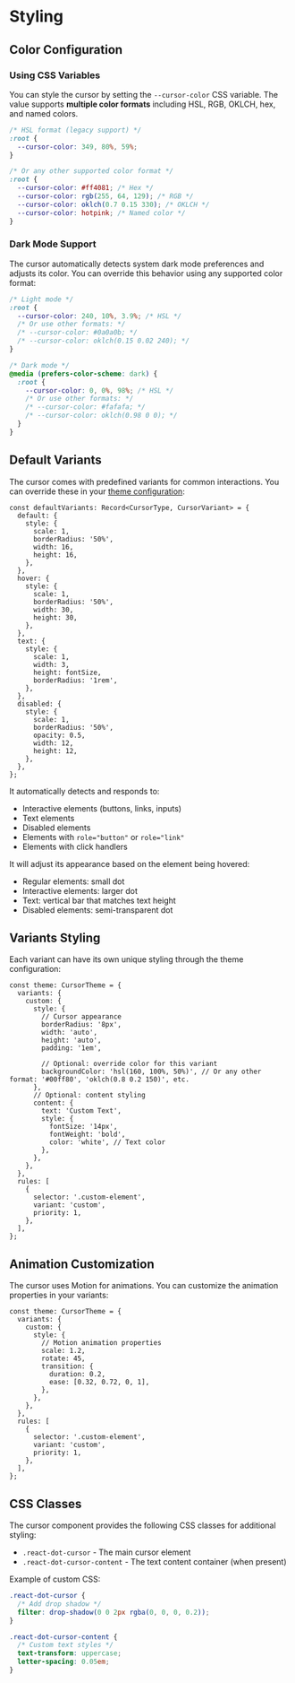 # <a name="styling"></a>Styling

## <a name="color-configuration"></a>Color Configuration

### <a name="using-css-variables"></a>Using CSS Variables

You can style the cursor by setting the `--cursor-color` CSS variable. The value supports **multiple color formats** including HSL, RGB, OKLCH, hex, and named colors.

```css
/* HSL format (legacy support) */
:root {
  --cursor-color: 349, 80%, 59%;
}

/* Or any other supported color format */
:root {
  --cursor-color: #ff4081; /* Hex */
  --cursor-color: rgb(255, 64, 129); /* RGB */
  --cursor-color: oklch(0.7 0.15 330); /* OKLCH */
  --cursor-color: hotpink; /* Named color */
}
```

### <a name="dark-mode-support"></a>Dark Mode Support

The cursor automatically detects system dark mode preferences and adjusts its color. You can override this behavior using any supported color format:

```css
/* Light mode */
:root {
  --cursor-color: 240, 10%, 3.9%; /* HSL */
  /* Or use other formats: */
  /* --cursor-color: #0a0a0b; */
  /* --cursor-color: oklch(0.15 0.02 240); */
}

/* Dark mode */
@media (prefers-color-scheme: dark) {
  :root {
    --cursor-color: 0, 0%, 98%; /* HSL */
    /* Or use other formats: */
    /* --cursor-color: #fafafa; */
    /* --cursor-color: oklch(0.98 0 0); */
  }
}
```

## <a name="default-variants"></a>Default Variants

The cursor comes with predefined variants for common interactions. You can override these in your [theme configuration](#variants-styling):

```tsx
const defaultVariants: Record<CursorType, CursorVariant> = {
  default: {
    style: {
      scale: 1,
      borderRadius: '50%',
      width: 16,
      height: 16,
    },
  },
  hover: {
    style: {
      scale: 1,
      borderRadius: '50%',
      width: 30,
      height: 30,
    },
  },
  text: {
    style: {
      scale: 1,
      width: 3,
      height: fontSize,
      borderRadius: '1rem',
    },
  },
  disabled: {
    style: {
      scale: 1,
      borderRadius: '50%',
      opacity: 0.5,
      width: 12,
      height: 12,
    },
  },
};
```

It automatically detects and responds to:

- Interactive elements (buttons, links, inputs)
- Text elements
- Disabled elements
- Elements with `role="button"` or `role="link"`
- Elements with click handlers

It will adjust its appearance based on the element being hovered:

- Regular elements: small dot
- Interactive elements: larger dot
- Text: vertical bar that matches text height
- Disabled elements: semi-transparent dot

## <a name="variants-styling"></a>Variants Styling

Each variant can have its own unique styling through the theme configuration:

```tsx
const theme: CursorTheme = {
  variants: {
    custom: {
      style: {
        // Cursor appearance
        borderRadius: '8px',
        width: 'auto',
        height: 'auto',
        padding: '1em',

        // Optional: override color for this variant
        backgroundColor: 'hsl(160, 100%, 50%)', // Or any other format: '#00ff80', 'oklch(0.8 0.2 150)', etc.
      },
      // Optional: content styling
      content: {
        text: 'Custom Text',
        style: {
          fontSize: '14px',
          fontWeight: 'bold',
          color: 'white', // Text color
        },
      },
    },
  },
  rules: [
    {
      selector: '.custom-element',
      variant: 'custom',
      priority: 1,
    },
  ],
};
```

## <a name="animation-customization"></a>Animation Customization

The cursor uses Motion for animations. You can customize the animation properties in your variants:

```tsx
const theme: CursorTheme = {
  variants: {
    custom: {
      style: {
        // Motion animation properties
        scale: 1.2,
        rotate: 45,
        transition: {
          duration: 0.2,
          ease: [0.32, 0.72, 0, 1],
        },
      },
    },
  },
  rules: [
    {
      selector: '.custom-element',
      variant: 'custom',
      priority: 1,
    },
  ],
};
```

## <a name="css-classes"></a>CSS Classes

The cursor component provides the following CSS classes for additional styling:

- `.react-dot-cursor` - The main cursor element
- `.react-dot-cursor-content` - The text content container (when present)

Example of custom CSS:

```css
.react-dot-cursor {
  /* Add drop shadow */
  filter: drop-shadow(0 0 2px rgba(0, 0, 0, 0.2));
}

.react-dot-cursor-content {
  /* Custom text styles */
  text-transform: uppercase;
  letter-spacing: 0.05em;
}
```
